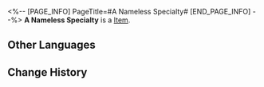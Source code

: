 <%-- [PAGE_INFO]
PageTitle=#A Nameless Specialty#
[END_PAGE_INFO] --%>
{{Item Infobox
|title       = A Nameless Specialty
|id          = 140201
|image       = Item A Nameless Specialty.png
|type        = 
|invCategory = Missions
|rarity      = 1
|effect      = 
|description = A package containing the gift for Banxia, wrapped in fabric and tied up with twine.
}}
{{Description|1=''"I know she's busy... I wanted to give this to her personally, but now I have to ask you to deliver it to her."''}}
'''A Nameless Specialty''' is a [[Item]].

==Other Languages==
{{Other Languages
|en   = A Nameless Specialty
|zhs  = 不知名的土特产
|zht  = 不知名的土產
|ja   = 名も知れないお土産
|ko   = 유명하지 않은 특산품
|es   = Especialidad local desconocida
|fr   = Une spécialité des Sans Noms
|ru   = Неизвестный местный деликатес
|th   = ของที่ระลึกนิรนาม
|vi   = Đặc Sản Không Rõ Tên
|de   = Eine namenlose Spezialität
|id   = Produk Khas Tak Bernama
|pt   = Uma Especialidade Sem Nome
}}

==Change History==
{{Change History|2.0}}